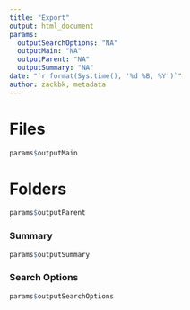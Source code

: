```yaml
---
title: "Export"
output: html_document
params: 
  outputSearchOptions: "NA"
  outputMain: "NA"
  outputParent: "NA"
  outputSummary: "NA"
date: "`r format(Sys.time(), '%d %B, %Y')`"
author: zackbk, metadata
---
```

# Files
```r
params$outputMain
```

# Folders
```r
params$outputParent
```

### Summary
```r
params$outputSummary
```

### Search Options
```r
params$outputSearchOptions
```
